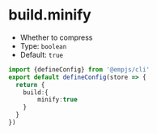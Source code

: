 # build.minify
+ Whether to compress
+ Type: `boolean`
+ Default: `true`

```ts title="emp-config.js"
import {defineConfig} from '@empjs/cli'
export default defineConfig(store => {
  return {
    build:{
        minify:true
    }
  }
})
```